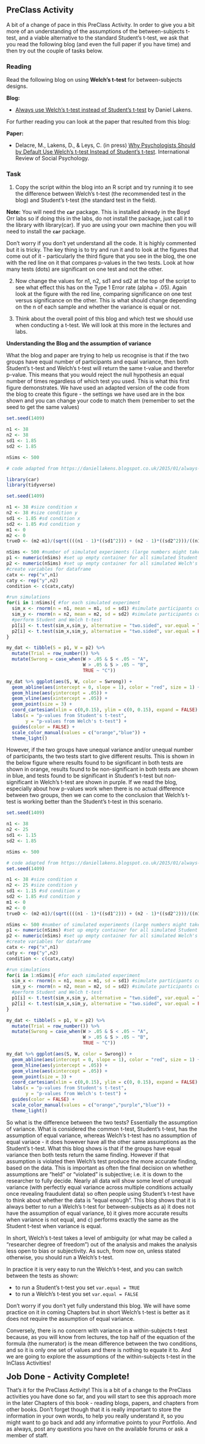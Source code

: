 ## PreClass Activity

A bit of a change of pace in this PreClass Activity. In order to give you a bit more of an understanding of the assumptions of the between-subjects t-test, and a viable alternative to the standard Student's t-test, we ask that you read the following blog (and even the full paper if you have time) and then try out the couple of tasks below.

### Reading

Read the following blog on using **Welch's t-test** for between-subjects designs. 

**Blog:**

* <a href = "https://daniellakens.blogspot.co.uk/2015/01/always-use-welchs-t-test-instead-of.html" target = "_blank">Always use Welch's t-test instead of Student's t-test</a> by Daniel Lakens.

For further reading you can look at the paper that resulted from this blog:

**Paper:**

* Delacre, M., Lakens, D., & Leys, C. (in press) <a href = "https://osf.io/sbp6k/" target = "_blank">Why Psychologists Should by Default Use Welch's t-test Instead of Student's t-test</a>. International Review of Social Psychology.

### Task

1. Copy the script within the blog into an R script and try running it to see the difference between Welch's t-test (the recommended test in the blog) and Student's t-test (the standard test in the field). 

**Note:** You will need the **`car`** package. This is installed already in the Boyd Orr labs so if doing this in the labs, do not install the package, just call it to the library with library(car). If yuo are using your own machine then you will need to install the **`car`** package.

Don't worry if you don't yet understand all the code. It is highly commented but it is tricky.  The key thing is to try and run it and to look at the figures that come out of it - particularly the third figure that you see in the blog, the one with the red line on it that compares p-values in the two tests. Look at how many tests (dots) are significant on one test and not the other.

2. Now change the values for n1, n2, sd1 and sd2 at the top of the script to see what effect this has on the Type 1 Error rate (alpha = .05). Again look at the figure with the red line, comparing significance on one test versus significance on the other.  This is what should change depending on the n of each sample and whether the variance is equal or not.

3. Think about the overall point of this blog and which test we should use when conducting a t-test. We will look at this more in the lectures and labs.

**Understanding the Blog and the assumption of variance**

What the blog and paper are trying to help us recognise is that if the two groups have equal number of participants and equal variance, then both Student's t-test and Welch's t-test will return the same t-value and therefor p-value. This means that you would reject the null hypothesis an equal number of times regardless of which test you used. This is what this first figure demonstrates. We have used an adapted version of the code from the blog to create this figure - the settings we have used are in the box shown and you can change your code to match them (remember to set the seed to get the same values)

```r
set.seed(1409)

n1 <- 38 
n2 <- 38 
sd1 <- 1.85 
sd2 <- 1.85 

nSims <- 500
```

```r
# code adapted from https://daniellakens.blogspot.co.uk/2015/01/always-use-welchs-t-test-instead-of.html

library(car) 
library(tidyverse)

set.seed(1409)

n1 <- 38 #size condition x
n2 <- 38 #size condition y
sd1 <- 1.85 #sd condition x
sd2 <- 1.85 #sd condition y 
m1 <- 0
m2 <- 0
trueD <- (m2-m1)/(sqrt((((n1 - 1)*((sd1^2))) + (n2 - 1)*((sd2^2)))/((n1+n2)-2)))

nSims <- 500 #number of simulated experiments (large numbers might take a while)
p1 <- numeric(nSims) #set up empty container for all simulated Student's t-test p-values 
p2 <- numeric(nSims) #set up empty container for all simulated Welch's t-test p-values
#create variables for dataframe
catx <- rep("x",n1)
caty <- rep("y",n2)
condition <- c(catx,caty)

#run simulations
for(i in 1:nSims){ #for each simulated experiment
  sim_x <- rnorm(n = n1, mean = m1, sd = sd1) #simulate participants condition x
  sim_y <- rnorm(n = n2, mean = m2, sd = sd2) #simulate participants condition y
  #perform Student and Welch t-test
  p1[i] <- t.test(sim_x,sim_y, alternative = "two.sided", var.equal = TRUE)$p.value #perform the t-test and store p-value
  p2[i] <- t.test(sim_x,sim_y, alternative = "two.sided", var.equal = FALSE)$p.value #perform the t-test and store p-value
}

my_dat <- tibble(S = p1, W = p2) %>%
  mutate(Trial = row_number()) %>%
  mutate(Swrong = case_when(W > .05 & S < .05 ~ "A",
                            W > .05 & S > .05 ~ "B",
                            TRUE ~ "C"))

my_dat %>% ggplot(aes(S, W, color = Swrong)) + 
  geom_abline(aes(intercept = 0, slope = 1), color = "red", size = 1) +
  geom_hline(aes(yintercept = .05)) +
  geom_vline(aes(xintercept = .05)) +
  geom_point(size = 3) +
  coord_cartesian(xlim = c(0,0.15), ylim = c(0, 0.15), expand = FALSE) +
  labs(x = "p-values from Student's t-test",
       y = "p-values from Welch's t-test") + 
  guides(color = FALSE) +
  scale_color_manual(values = c("orange","blue")) +
  theme_light()
```

However, if the two groups have unequal variance and/or unequal number of participants, the two tests start to give different results. This is shown in the below figure where results found to be significant in both tests are shown in orange, results found to be non-significant in both tests are shown in blue, and tests found to be significant in Student's t-test but non-significant in Welch's t-test are shown in purple. If we read the blog, especially about how p-values work when there is no actual difference between two groups, then we can come to the conclusion that Welch's t-test is working better than the Student's t-test in this scenario.


```r
set.seed(1409)

n1 <- 38 
n2 <- 25 
sd1 <- 1.15 
sd2 <- 1.85  

nSims <- 500
```


```r
# code adapted from https://daniellakens.blogspot.co.uk/2015/01/always-use-welchs-t-test-instead-of.html
set.seed(1409)

n1 <- 38 #size condition x
n2 <- 25 #size condition y
sd1 <- 1.15 #sd condition x
sd2 <- 1.85 #sd condition y 
m1 <- 0
m2 <- 0
trueD <- (m2-m1)/(sqrt((((n1 - 1)*((sd1^2))) + (n2 - 1)*((sd2^2)))/((n1+n2)-2)))

nSims <- 500 #number of simulated experiments (large numbers might take a while)
p1 <- numeric(nSims) #set up empty container for all simulated Student's t-test p-values 
p2 <- numeric(nSims) #set up empty container for all simulated Welch's t-test p-values
#create variables for dataframe
catx <- rep("x",n1)
caty <- rep("y",n2)
condition <- c(catx,caty)

#run simulations
for(i in 1:nSims){ #for each simulated experiment
  sim_x <- rnorm(n = n1, mean = m1, sd = sd1) #simulate participants condition x
  sim_y <- rnorm(n = n2, mean = m2, sd = sd2) #simulate participants condition y
  #perform Student and Welch t-test
  p1[i] <- t.test(sim_x,sim_y, alternative = "two.sided", var.equal = TRUE)$p.value #perform the t-test and store p-value
  p2[i] <- t.test(sim_x,sim_y, alternative = "two.sided", var.equal = FALSE)$p.value #perform the t-test and store p-value
}

my_dat <- tibble(S = p1, W = p2) %>%
  mutate(Trial = row_number()) %>%
  mutate(Swrong = case_when(W > .05 & S < .05 ~ "A",
                            W > .05 & S > .05 ~ "B",
                            TRUE ~ "C"))

my_dat %>% ggplot(aes(S, W, color = Swrong)) + 
  geom_abline(aes(intercept = 0, slope = 1), color = "red", size = 1) +
  geom_hline(aes(yintercept = .05)) +
  geom_vline(aes(xintercept = .05)) +
  geom_point(size = 3) +
  coord_cartesian(xlim = c(0,0.15), ylim = c(0, 0.15), expand = FALSE) +
  labs(x = "p-values from Student's t-test",
       y = "p-values from Welch's t-test") + 
  guides(color = FALSE) +
  scale_color_manual(values = c("orange","purple","blue")) +
  theme_light()
```

So what is the difference between the two tests? Essentially the assumption of variance. What is considered the common t-test, Student's t-test, has the assumption of equal variance, whereas Welch's t-test has no assumption of equal variace - it does however have all the other same assumptions as the Student's t-test. What this blog shows is that if the groups have equal variance then both tests return the same finding. However if that assumption is violated then Welch's test produce the more accurate finding, based on the data. This is important as often the final decision on whether assumptions are "held" or "violated" is subjective; i.e. it is down to the researcher to fully decide. Nearly all data will show some level of unequal variance (with perfectly equal variance across multiple conditions actually once revealing fraudulent data) so often people using Student's t-test have to think about whether the data is "equal enough". This blog shows that it is always better to run a Welch's t-test for between-subjects as a) it does not have the assumption of equal variance, b) it gives more accurate results when variance is not equal, and c) performs exactly the same as the Student t-test when variance is equal. 

In short, Welch's t-test takes a level of ambiguity (or what may be called a "researcher degree of freedom") out of the analysis and makes the analysis less open to bias or subjectivity. As such, from now on, unless stated otherwise, you should run a Welch's t-test. 

In practice it is very easy to run the Welch's t-test, and you can switch between the tests as shown: 

* to run a Student's t-test you set `var.equal = TRUE`
* to run a Welch's t-test you set `var.equal = FALSE`

Don't worry if you don't yet fully understand this blog. We will have some practice on it in coming Chapters but in short Welch's t-test is better as it does not require the assumption of equal variance.

Conversely, there is no concern with variance in a within-subjects t-test because, as you will know from lectures, the top half of the equation of the formula (the numerator) is the mean difference between the two conditions, and so it is only one set of values and there is nothing to equate it to. And we are going to explore the assumptions of the within-subjects t-test in the InClass Activities!

<span style="font-size: 22px; font-weight: bold; color: var(--blue);">Job Done - Activity Complete!</span>

That's it for the PreClass Activity! This is a bit of a change to the PreClass activities you have done so far, and you will start to see this approach more in the later Chapters of this book - reading blogs, papers, and chapters from other books.  Don't forget though that it is really important to store the information in your own words, to help you really understand it, so you might want to go back and add any informative points to your Portfolio. And as always, post any questions you have on the available forums or ask a member of staff.
